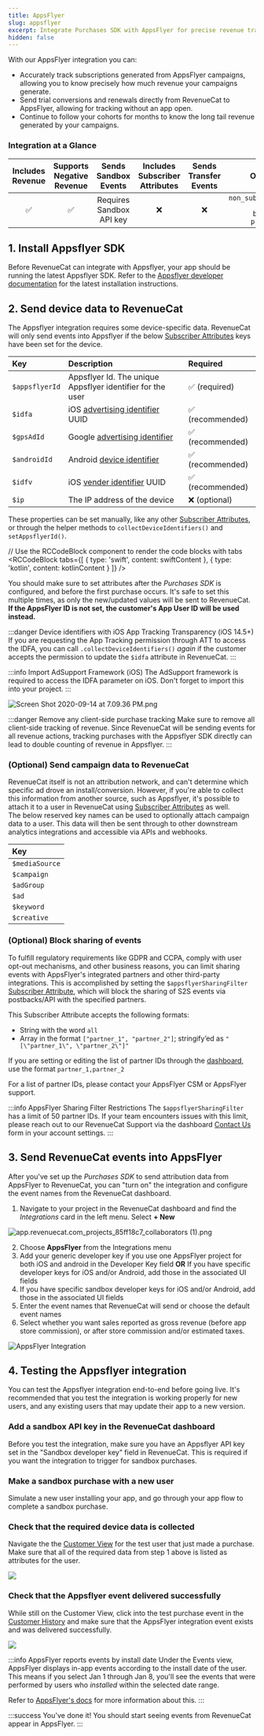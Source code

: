 ```yaml
---
title: AppsFlyer
slug: appsflyer
excerpt: Integrate Purchases SDK with AppsFlyer for precise revenue tracking
hidden: false
---
```

With our AppsFlyer integration you can:

- Accurately track subscriptions generated from AppsFlyer campaigns, allowing you to know precisely how much revenue your campaigns generate.
- Send trial conversions and renewals directly from RevenueCat to AppsFlyer, allowing for tracking without an app open.
- Continue to follow your cohorts for months to know the long tail revenue generated by your campaigns.

### Integration at a Glance

| Includes Revenue | Supports Negative Revenue |   Sends Sandbox Events   | Includes Subscriber Attributes | Sends Transfer Events |                                        Optional Event Types                                        |
| :--------------: | :-----------------------: | :----------------------: | :----------------------------: | :-------------------: | :------------------------------------------------------------------------------------------------: |
|        ✅        |            ✅             | Requires Sandbox API key |               ❌               |          ❌           | `non_subscription_purchase_event` `expiration_event` `billing_issue_event` `product_change_event` |

## 1. Install Appsflyer SDK

Before RevenueCat can integrate with Appsflyer, your app should be running the latest Appsflyer SDK. Refer to the [Appsflyer developer documentation](https://support.appsflyer.com/hc/en-us/sections/6551164458257-Integrate-the-AppsFlyer-SDK) for the latest installation instructions.

## 2. Send device data to RevenueCat

The Appsflyer integration requires some device-specific data. RevenueCat will only send events into Appsflyer if the below [Subscriber Attributes](/customers/subscriber-attributes) keys have been set for the device.

| Key            | Description                                                                                                                                     | Required         |
| :------------- | :---------------------------------------------------------------------------------------------------------------------------------------------- | :--------------- |
| `$appsflyerId` | Appsflyer Id. The unique Appsflyer identifier for the user                                                                                      | ✅ (required)    |
| `$idfa`        | iOS [advertising identifier](https://developer.apple.com/documentation/adsupport/asidentifiermanager/1614151-advertisingidentifier) UUID        | ✅ (recommended) |
| `$gpsAdId`     | Google [advertising identifier](https://developers.google.com/android/reference/com/google/android/gms/ads/identifier/AdvertisingIdClient.Info) | ✅ (recommended) |
| `$androidId`   | Android [device identifier](https://developer.android.com/reference/android/provider/Settings.Secure#ANDROID_ID)                                | ✅ (recommended) |
| `$idfv`        | iOS [vender identifier](https://developer.apple.com/documentation/uikit/uidevice/1620059-identifierforvendor) UUID                              | ✅ (recommended) |
| `$ip`          | The IP address of the device                                                                                                                    | ❌ (optional)    |

These properties can be set manually, like any other [Subscriber Attributes](/customers/subscriber-attributes), or through the helper methods to `collectDeviceIdentifiers()` and `setAppsflyerId()`.


// Use the RCCodeBlock component to render the code blocks with tabs
<RCCodeBlock tabs={[
    { type: 'swift', content: swiftContent },
    { type: 'kotlin', content: kotlinContent }
]} />

You should make sure to set attributes after the _Purchases SDK_ is configured, and before the first purchase occurs. It's safe to set this multiple times, as only the new/updated values will be sent to RevenueCat. **If the AppsFlyer ID is not set, the customer's App User ID will be used instead.**

:::danger Device identifiers with iOS App Tracking Transparency (iOS 14.5+)
If you are requesting the App Tracking permission through ATT to access the IDFA, you can call `.collectDeviceIdentifiers()` _again_ if the customer accepts the permission to update the `$idfa` attribute in RevenueCat.
:::

:::info Import AdSupport Framework (iOS)
The AdSupport framework is required to access the IDFA parameter on iOS. Don't forget to import this into your project.
:::

![](/images/caf9cda-Screen_Shot_2020-09-14_at_7.09.36_PM_739bc6ccef43416570bf51e527f4e0fc.png "Screen Shot 2020-09-14 at 7.09.36 PM.png")

:::danger Remove any client-side purchase tracking
Make sure to remove all client-side tracking of revenue. Since RevenueCat will be sending events for all revenue actions, tracking purchases with the Appsflyer SDK directly can lead to double counting of revenue in Appsflyer.
:::

### (Optional) Send campaign data to RevenueCat

RevenueCat itself is not an attribution network, and can't determine which specific ad drove an install/conversion. However, if you're able to collect this information from another source, such as Appsflyer, it's possible to attach it to a user in RevenueCat using [Subscriber Attributes](/customers/subscriber-attributes) as well.  
The below reserved key names can be used to optionally attach campaign data to a user. This data will then be sent through to other downstream analytics integrations and accessible via APIs and webhooks.

| Key            |
| :------------- |
| `$mediaSource` |
| `$campaign`    |
| `$adGroup`     |
| `$ad`          |
| `$keyword`     |
| `$creative`    |

### (Optional) Block sharing of events

To fulfill regulatory requirements like GDPR and CCPA, comply with user opt-out mechanisms, and other business reasons, you can limit sharing events with AppsFlyer's integrated partners and other third-party integrations. This is accomplished by setting the `$appsflyerSharingFilter` [Subscriber Attribute](/customers/subscriber-attributes), which will block the sharing of S2S events via postbacks/API with the specified partners.

This Subscriber Attribute accepts the following formats:

- String with the word `all`
- Array in the format `["partner_1", "partner_2"]`; stringify’ed as `"[\"partner_1\", \"partner_2\"]"`

If you are setting or editing the list of partner IDs through the [dashboard](/customers/subscriber-attributes#reading-attributes), use the format `partner_1,partner_2`

For a list of partner IDs, please contact your AppsFlyer CSM or AppsFlyer support.

:::info AppsFlyer Sharing Filter Restrictions
The `$appsflyerSharingFilter` has a limit of 50 partner IDs. If your team encounters issues with this limit, please reach out to our RevenueCat Support via the dashboard [Contact Us](https://app.revenuecat.com/settings/support) form in your account settings.
:::

## 3. Send RevenueCat events into AppsFlyer

After you've set up the _Purchases SDK_ to send attribution data from AppsFlyer to RevenueCat, you can "turn on" the integration and configure the event names from the RevenueCat dashboard.

1. Navigate to your project in the RevenueCat dashboard and find the _Integrations_ card in the left menu. Select **+ New**

![](/images/f43c7d1-app.revenuecat.com_projects_85ff18c7_collaborators_1_102e08e408ab8c9a966834182c81cbbc.png "app.revenuecat.com_projects_85ff18c7_collaborators (1).png")

2. Choose **AppsFlyer** from the Integrations menu
3. Add your generic developer key if you use one AppsFlyer project for both iOS and android in the Developer Key field **OR** If you have specific developer keys for iOS and/or Android, add those in the associated UI fields
4. If you have specific sandbox developer keys for iOS and/or Android, add those in the associated UI fields
5. Enter the event names that RevenueCat will send or choose the default event names
6. Select whether you want sales reported as gross revenue (before app store commission), or after store commission and/or estimated taxes.

![AppsFlyer Integration](/images/974687c-AppsFlyer_Integration_d261e99446139d6cc9540f25f6d5ff30.png)

## 4. Testing the Appsflyer integration

You can test the Appsflyer integration end-to-end before going live. It's recommended that you test the integration is working properly for new users, and any existing users that may update their app to a new version.

### Add a sandbox API key in the RevenueCat dashboard

Before you test the integration, make sure you have an Appsflyer API key set in the "Sandbox developer key" field in RevenueCat. This is required if you want the integration to trigger for sandbox purchases.

### Make a sandbox purchase with a new user

Simulate a new user installing your app, and go through your app flow to complete a sandbox purchase.

### Check that the required device data is collected

Navigate the the [Customer View](/dashboard-and-metrics/customers-group/basic-information) for the test user that just made a purchase. Make sure that all of the required data from step 1 above is listed as attributes for the user.

![](/images/1480c34-app.revenuecat.com_activity_777004e5_event_1b2e7407-a1bc-416a-84cf-b65688412bbe_2_3d37500fb07191a42435c1f3b14d182c.png)

### Check that the Appsflyer event delivered successfully

While still on the Customer View, click into the test purchase event in the [Customer History](/dashboard-and-metrics/customers-group/customer-history) and make sure that the AppsFlyer integration event exists and was delivered successfully.

![](/images/00ff393-app.revenuecat.com_activity_777004e5_event_1b2e7407-a1bc-416a-84cf-b65688412bbe_c67df01a34580a8984500325f5294b0b.png)

:::info AppsFlyer reports events by install date
Under the Events view, AppsFlyer displays in-app events according to the install date of the user. This means if you select Jan 1 through Jan 8, you'll see the events that were performed by users who _installed_ within the selected date range.

Refer to [AppsFlyer's docs](https://support.appsflyer.com/hc/en-us/articles/207034486-Server-to-server-events-API-for-mobile-S2S-mobile-#troubleshooting) for more information about this.
:::

:::success You've done it!
You should start seeing events from RevenueCat appear in AppsFlyer.
:::

